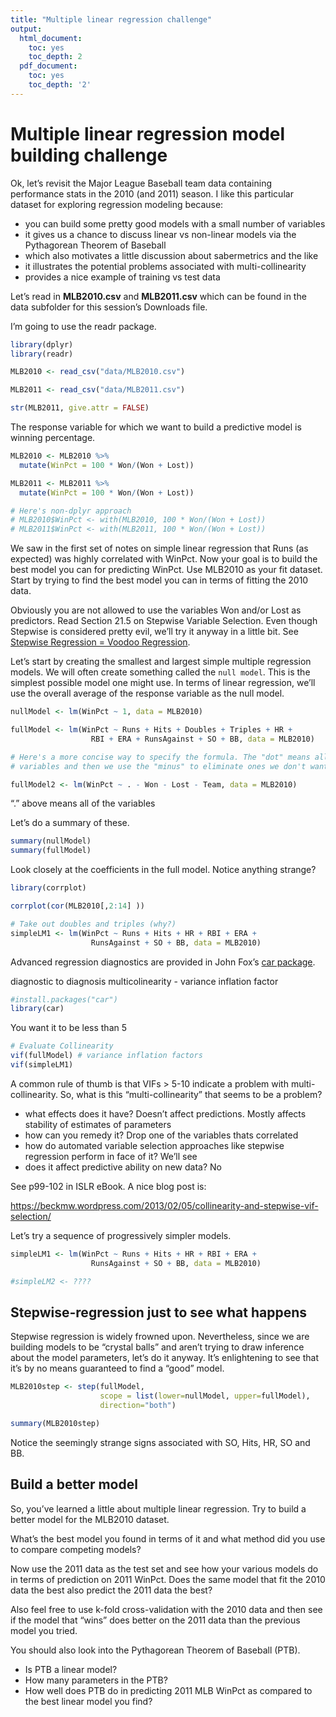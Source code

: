 ```yaml
---
title: "Multiple linear regression challenge"
output:
  html_document:
    toc: yes
    toc_depth: 2
  pdf_document:
    toc: yes
    toc_depth: '2'
---
```



Multiple linear regression model building challenge
========================================================

Ok, let's revisit the Major League Baseball team data containing performance
stats in the 2010 (and 2011) season. I like this particular dataset for
exploring regression modeling because:

* you can build some pretty good models with a small number of variables
* it gives us a chance to discuss linear vs non-linear models via the
Pythagorean Theorem of Baseball
* which also motivates a little discussion about sabermetrics and the like
* it illustrates the potential problems associated with multi-collinearity
* provides a nice example of training vs test data

Let's read in **MLB2010.csv** and **MLB2011.csv** which can be found in the data
subfolder for this session's Downloads file.

I'm going to use the readr package.

```r
library(dplyr)
library(readr)
```

```r
MLB2010 <- read_csv("data/MLB2010.csv")

MLB2011 <- read_csv("data/MLB2011.csv")

str(MLB2011, give.attr = FALSE)
```

The response variable for which we want to build a predictive model is winning
percentage.


```r

MLB2010 <- MLB2010 %>% 
  mutate(WinPct = 100 * Won/(Won + Lost))

MLB2011 <- MLB2011 %>% 
  mutate(WinPct = 100 * Won/(Won + Lost))

# Here's non-dplyr approach
# MLB2010$WinPct <- with(MLB2010, 100 * Won/(Won + Lost))
# MLB2011$WinPct <- with(MLB2011, 100 * Won/(Won + Lost))
```

We saw in the first set of notes on simple linear regression that Runs (as
expected) was highly correlated with WinPct. Now your goal is to build the best
model you can for predicting WinPct. Use MLB2010 as your fit dataset. Start by
trying to find the best model you can in terms of fitting the 2010 data.

Obviously you are not allowed to use the variables Won and/or Lost as
predictors. Read Section 21.5 on Stepwise Variable Selection. Even though
Stepwise is considered pretty evil, we'll try it anyway in a little bit. See
[Stepwise Regression = Voodoo
Regression](http://core.ecu.edu/psyc/wuenschk/stathelp/Stepwise-Voodoo.htm).

Let's start by creating the smallest and largest simple multiple regression models. We will often create something called the `null model`. This is
the simplest possible model one might use. In terms of linear regression,
we'll use the overall average of the response variable as the null model.

```r

nullModel <- lm(WinPct ~ 1, data = MLB2010)

fullModel <- lm(WinPct ~ Runs + Hits + Doubles + Triples + HR + 
                  RBI + ERA + RunsAgainst + SO + BB, data = MLB2010)

# Here's a more concise way to specify the formula. The "dot" means all
# variables and then we use the "minus" to eliminate ones we don't want.

fullModel2 <- lm(WinPct ~ . - Won - Lost - Team, data = MLB2010)

```
"." above means all of the variables

Let's do a summary of these.

```r
summary(nullModel)
summary(fullModel)
```

Look closely at the coefficients in the full model. Notice anything strange?

```r
library(corrplot)
```
```r
corrplot(cor(MLB2010[,2:14] ))
```


```r
# Take out doubles and triples (why?)
simpleLM1 <- lm(WinPct ~ Runs + Hits + HR + RBI + ERA +
                  RunsAgainst + SO + BB, data = MLB2010)
```

Advanced regression diagnostics are provided in John Fox's [car package](http://www.statmethods.net/stats/rdiagnostics.html).

diagnostic to diagnosis multicolinearity - variance inflation factor

```r
#install.packages("car")
library(car)
```
You want it to be less than 5
```r
# Evaluate Collinearity
vif(fullModel) # variance inflation factors
vif(simpleLM1)
```

A common rule of thumb is that VIFs > 5-10 indicate a problem with
multi-collinearity. So, what is this "multi-collinearity" that seems to be a problem?

* what effects does it have? Doesn't affect predictions.  Mostly affects stability of estimates of parameters
* how can you remedy it? Drop one of the variables thats correlated
* how do automated variable selection approaches like stepwise regression
perform in face of it? We'll see
* does it affect predictive ability on new data? No

See p99-102 in ISLR eBook. A nice blog post is:

[https://beckmw.wordpress.com/2013/02/05/collinearity-and-stepwise-vif-selection/](https://beckmw.wordpress.com/2013/02/05/collinearity-and-stepwise-vif-selection/)

Let's try a sequence of progressively simpler models.

```r
simpleLM1 <- lm(WinPct ~ Runs + Hits + HR + RBI + ERA +
                  RunsAgainst + SO + BB, data = MLB2010)

#simpleLM2 <- ????
```

Stepwise-regression just to see what happens
--------------------------------------------

Stepwise regression is widely frowned upon. Nevertheless, since we 
are building models to be "crystal balls" and aren't trying to
draw inference about the model parameters, let's do it anyway. It's
enlightening to see that it's by no means guaranteed to find a
"good" model.

```r
MLB2010step <- step(fullModel,
                    scope = list(lower=nullModel, upper=fullModel),
                    direction="both")

summary(MLB2010step)
```

Notice the seemingly strange signs associated with SO, Hits, HR, SO and BB.

Build a better model
--------------------------------------------------------------------

So, you've learned a little about multiple linear regression. Try to build
a better model for the MLB2010 dataset.

What's the best model you found in terms of it and what method did you use to
compare competing models?

Now use the 2011 data as the test set and see how your various models do in
terms of prediction on 2011 WinPct. Does the same model that fit the 2010 data
the best also predict the 2011 data the best?

Also feel free to use k-fold cross-validation with the 2010 data and then see if
the model that "wins" does better on the 2011 data than the previous model you
tried.

You should also look into the Pythagorean Theorem of Baseball (PTB).

* Is PTB a linear model?
* How many parameters in the PTB?
* How well does PTB do in predicting 2011 MLB WinPct as compared to the best
linear model you find?





